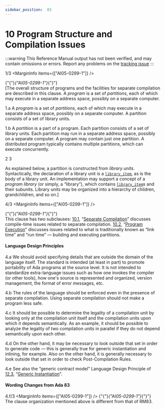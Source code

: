 ```yaml
---
sidebar_position:  83
---
```


# 10 Program Structure and Compilation Issues

:::warning
This Reference Manual output has not been verified,
and may contain omissions or errors.
Report any problems on the [tracking issue](https://github.com/ada-lang-io/ada-lang-io/issues/20)
:::


<MarginText>1/3</MarginText>
<MarginInfo items={["AI05-0299-1"]} />
<p>{"{"}<em>{"AI05-0299-1"}</em>{"}"} <br />[The overall structure of programs and the facilities for separate compilation are described in this clause. A <em>program</em> is a set of <em>partitions</em>, each of which may execute in a separate address space, possibly on a separate computer. <br /></p>

<MarginText>1.a</MarginText>
<Admonition type="aarm" aarm="glossary-entry" title="Glossary entry: ">
<strong></strong>A <em>program</em> is a set of <em>partitions</em>, each of which may execute in a separate address space, possibly on a separate computer. A partition consists of a set of library units.<br /></Admonition>

<MarginText>1.b</MarginText>
<Admonition type="aarm" aarm="glossary-entry" title="Glossary entry: ">
<strong></strong>A <em>partition</em> is a part of a program. Each partition consists of a set of library units. Each partition may run in a separate address space, possibly on a separate computer. A program may contain just one partition. A distributed program typically contains multiple partitions, which can execute concurrently.<br /></Admonition>

<MarginText>2</MarginText>
<MarginText>3</MarginText>
<p>As explained below, a partition is constructed from <em>library units</em>. Syntactically, the declaration of a library unit is a <code><a href="../AA-10/AA-10.1#S0287">library_item</a></code>, as is the body of a library unit. An implementation may support a concept of a <em>program library</em> (or simply, a &ldquo;library&rdquo;), which contains <code><a href="../AA-10/AA-10.1#S0287">library_item</a></code>s and their subunits. Library units may be organized into a hierarchy of children, grandchildren, and so on.]<br /></p>

<MarginText>4/3</MarginText>
<MarginInfo items={["AI05-0299-1"]} />
<p>{"{"}<em>{"AI05-0299-1"}</em>{"}"} <br />This clause has two subclauses: <a href="../AA-10/AA-10.1">10.1</a>, &ldquo;<a href="../AA-10/AA-10.1">Separate Compilation</a>&rdquo; discusses compile-time issues related to separate compilation. <a href="../AA-10/AA-10.2">10.2</a>, &ldquo;<a href="../AA-10/AA-10.2">Program Execution</a>&rdquo; discusses issues related to what is traditionally known as &ldquo;link time&rdquo; and &ldquo;run time&rdquo; &mdash; building and executing partitions.<br /></p>


#### Language Design Principles

<MarginText>4.a</MarginText>
<Admonition type="aarm" aarm="note" title="Note: ">
We should avoid specifying details that are outside the domain of the language itself. The standard is intended (at least in part) to promote portability of Ada programs at the source level. It is not intended to standardize extra-language issues such as how one invokes the compiler (or other tools), how one's source is represented and organized, version management, the format of error messages, etc.<br /></Admonition>

<MarginText>4.b</MarginText>
<Admonition type="aarm" aarm="note" title="Note: ">
The rules of the language should be enforced even in the presence of separate compilation. Using separate compilation should not make a program less safe.<br /></Admonition>

<MarginText>4.c</MarginText>
<Admonition type="aarm" aarm="note" title="Note: ">
It should be possible to determine the legality of a compilation unit by looking only at the compilation unit itself and the compilation units upon which it depends semantically. As an example, it should be possible to analyze the legality of two compilation units in parallel if they do not depend semantically upon each other.<br /></Admonition>

<MarginText>4.d</MarginText>
<Admonition type="aarm" aarm="note" title="Note: ">
On the other hand, it may be necessary to look outside that set in order to generate code &mdash; this is generally true for generic instantiation and inlining, for example. Also on the other hand, it is generally necessary to look outside that set in order to check Post-Compilation Rules.<br /></Admonition>

<MarginText>4.e</MarginText>
<Admonition type="aarm" aarm="note" title="Note: ">
See also the &ldquo;generic contract model&rdquo; Language Design Principle of <a href="../AA-12/AA-12.3">12.3</a>, &ldquo;<a href="../AA-12/AA-12.3">Generic Instantiation</a>&rdquo;. <br /></Admonition>


#### Wording Changes from Ada 83

<MarginText>4.f/3</MarginText>
<MarginInfo items={["AI05-0299-1"]} />
<Admonition type="aarm" aarm="note" title="Note: ">
{"{"}<em>{"AI05-0299-1"}</em>{"}"} <br />The clause organization mentioned above is different from that of RM83. <br /></Admonition>

